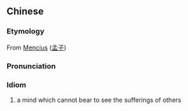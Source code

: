 ==Chinese==
{{zh-forms}}

===Etymology===
From [[w:Mencius|Mencius]] ([[孟子]])

===Pronunciation===
{{zh-pron
|m=不 rěn rén zhī xīn
|cat=id
}}

===Idiom===
{{zh-idiom}}

# a mind which cannot bear to see the sufferings of others